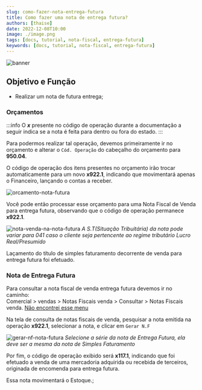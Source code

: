 ```yaml
---
slug: como-fazer-nota-entrega-futura
title: Como fazer uma nota de entrega futura?
authors: [thaise]
date: 2022-12-08T10:00
image: ./image.png
tags: [docs, tutorial, nota-fiscal, entrega-futura]
keywords: [docs, tutorial, nota-fiscal, entrega-futura]
---
```


![banner](./image.png)

## Objetivo e Função

- Realizar um nota de futura entrega;

### Orçamentos

:::info
O **_x_** presente no código de operação durante a documentação a seguir indica se a nota é feita para dentro ou fora do estado.
:::

Para podermos realizar tal operação, devemos primeiramente ir no orçamento e alterar o `Cód. Operação` do cabeçalho do orçamento para **950.04**.

O código de operação dos itens presentes no orçamento irão trocar automaticamente para um novo **x922.1**, indicando que movimentará apenas o Financeiro, lançando o contas a receber.

![orcamento-nota-futura](./img/nota-futura/orcamento-nota-futura.png)

Você pode então processar esse orçamento para uma Nota Fiscal de Venda para entrega futura, observando que o código de operação permanece **x922.1**.

![nota-venda-na-nota-futura](./img/nota-futura/nota-venda-nota-futura.png)
_<colorText>A S.T(Situação Tribuitária) da nota pode variar para 041 caso o cliente seja pertencente ao regime tributário Lucro Real/Presumido</colorText>_

Laçamento do título de simples faturamento decorrente de venda para entrega futura foi efetuado.

### Nota de Entrega Futura

Para consultar a nota fiscal de venda entrega futura devemos ir no caminho: <br/> <highlight bgColor="#54638c">Comercial > vendas > Notas Fiscais venda > Consultar > Notas Fiscais venda</highlight>. [Não encontrei esse menu](/docs/intro/comecando#não-encontrei-o-menu-desejado)

Na tela de consulta de notas fiscais de venda, pesquisar a nota emitida na operação **x922.1**,
selecionar a nota, e clicar em `Gerar N.F`

![gerar-nf-nota-futura](./img/nota-futura/gerar-nf-nota-futura.png)
_<colorText>Selecione a série da nota de Entrega Futura, ela deve ser a mesma da nota de Simples Faturamento</colorText>_

Por fim, o código de operação exibido será **x117.1**, indicando que foi efetuado a venda de uma mercadoria adquirida ou recebida de terceiros, originada de encomenda para entrega futura.

Essa nota movimentará o Estoque.;
